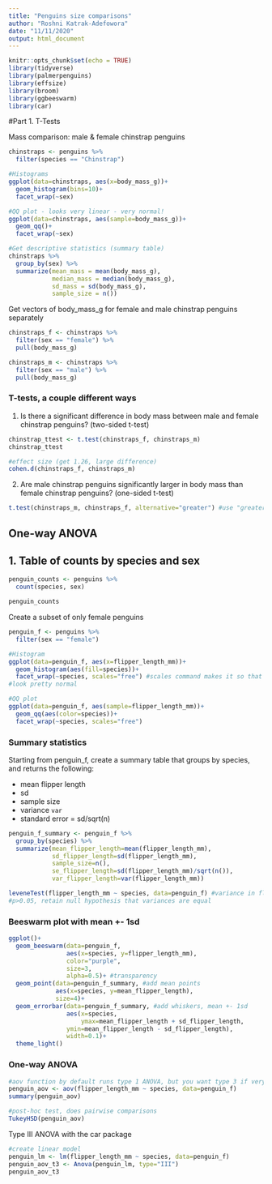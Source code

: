 ```yaml
---
title: "Penguins size comparisons"
author: "Roshni Katrak-Adefowora"
date: "11/11/2020"
output: html_document
---
```


```r
knitr::opts_chunk$set(echo = TRUE)
library(tidyverse)
library(palmerpenguins)
library(effsize)
library(broom)
library(ggbeeswarm)
library(car)
```

#Part 1. T-Tests

Mass comparison: male & female chinstrap penguins
```r
chinstraps <- penguins %>% 
  filter(species == "Chinstrap")

#Histograms
ggplot(data=chinstraps, aes(x=body_mass_g))+
  geom_histogram(bins=10)+
  facet_wrap(~sex)

#QQ plot - looks very linear - very normal!
ggplot(data=chinstraps, aes(sample=body_mass_g))+
  geom_qq()+
  facet_wrap(~sex)

#Get descriptive statistics (summary table)
chinstraps %>% 
  group_by(sex) %>% 
  summarize(mean_mass = mean(body_mass_g),
            median_mass = median(body_mass_g),
            sd_mass = sd(body_mass_g),
            sample_size = n())
```

Get vectors of body_mass_g for female and male chinstrap penguins separately
```r
chinstraps_f <- chinstraps %>% 
  filter(sex == "female") %>% 
  pull(body_mass_g)

chinstraps_m <- chinstraps %>% 
  filter(sex == "male") %>% 
  pull(body_mass_g)
```

### T-tests, a couple different ways

1. Is there a significant difference in body mass between male and female chinstrap penguins? (two-sided t-test)
```r
chinstrap_ttest <- t.test(chinstraps_f, chinstraps_m)
chinstrap_ttest

#effect size (get 1.26, large difference)
cohen.d(chinstraps_f, chinstraps_m)
```

2. Are male chinstrap penguins significantly larger in body mass than female chinstrap penguins? (one-sided t-test)
```r
t.test(chinstraps_m, chinstraps_f, alternative="greater") #use "greater" or "less," but should line up with order the vectors are in
```

## One-way ANOVA

## 1. Table of counts by species and sex

```r
penguin_counts <- penguins %>% 
  count(species, sex)

penguin_counts
```

Create a subset of only female penguins
```r
penguin_f <- penguins %>% 
  filter(sex == "female")

#Histogram
ggplot(data=penguin_f, aes(x=flipper_length_mm))+
  geom_histogram(aes(fill=species))+
  facet_wrap(~species, scales="free") #scales command makes it so that they're not all on the same scale
#look pretty normal

#QQ plot
ggplot(data=penguin_f, aes(sample=flipper_length_mm))+
  geom_qq(aes(color=species))+
  facet_wrap(~species, scales="free")
```

### Summary statistics

Starting from penguin_f, create a summary table that groups by species, and returns the following:

- mean flipper length
- sd
- sample size
- variance `var`
- standard error = sd/sqrt(n)

```r
penguin_f_summary <- penguin_f %>% 
  group_by(species) %>% 
  summarize(mean_flipper_length=mean(flipper_length_mm),
            sd_flipper_length=sd(flipper_length_mm),
            sample_size=n(),
            se_flipper_length=sd(flipper_length_mm)/sqrt(n()),
            var_flipper_length=var(flipper_length_mm))

leveneTest(flipper_length_mm ~ species, data=penguin_f) #variance in flipper length as function of species, data exists in penguin_f
#p>0.05, retain null hypothesis that variances are equal
```

### Beeswarm plot with mean +- 1sd

```r
ggplot()+
  geom_beeswarm(data=penguin_f, 
                aes(x=species, y=flipper_length_mm),
                color="purple",
                size=3,
                alpha=0.5)+ #transparency
  geom_point(data=penguin_f_summary, #add mean points
             aes(x=species, y=mean_flipper_length),
             size=4)+
  geom_errorbar(data=penguin_f_summary, #add whiskers, mean +- 1sd
                aes(x=species,
                    ymax=mean_flipper_length + sd_flipper_length,
                ymin=mean_flipper_length - sd_flipper_length),
                width=0.1)+
  theme_light()
```

### One-way ANOVA

```r
#aov function by default runs type 1 ANOVA, but you want type 3 if very unequal sample sizes/groups/distributions (usually they give similar results, unless you have very unbalanced data/design)
penguin_aov <- aov(flipper_length_mm ~ species, data=penguin_f) 
summary(penguin_aov)

#post-hoc test, does pairwise comparisons
TukeyHSD(penguin_aov)
```

Type III ANOVA with the car package
```r
#create linear model
penguin_lm <- lm(flipper_length_mm ~ species, data=penguin_f)
penguin_aov_t3 <- Anova(penguin_lm, type="III")
penguin_aov_t3
```

